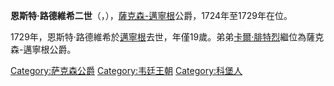 {{Multiple issues|
{{Expand language|1=en|time=2021-02-01T08:18:13+00:00}}
{{Unreferenced|time=2021-02-01T08:18:13+00:00}}
}}
{{Infobox noble
| name        = 恩斯特·路德維希二世
| image       = ErnstludwigIIsamei.JPG
| succession  = 薩克森-邁寧根公爵
| reign       = 1724年 — 1729年
| predecessor = [[恩斯特·路德維希一世|恩斯特·路德維希一世]]
| successor   = [[卡爾·腓特烈_(薩克森-邁寧根)|卡爾·腓特烈]]
| birth_date  = {{birth date|1709|8|8|df=y}}
| birth_place = [[科堡|科堡]]
| death_date  = {{death date and age|1729|2|24|1709|8|8|df=y}}
| death_place = [[邁寧根|邁寧根]]
| noble family= [[韋廷王朝|韋廷王朝]]
| father      = [[恩斯特·路德維希一世|恩斯特·路德維希一世]]
| mother      = [[多蘿西亞·瑪麗亞_(薩克森-哥達-阿爾滕堡)|多蘿西亞·瑪麗亞]]
}}
'''恩斯特·路德維希二世'''（{{lang-de|Ernst Ludwig II}}，{{bd|1709年|8月8日|1729年|2月24日}}），[[薩克森-邁寧根|薩克森-邁寧根]]公爵，1724年至1729年在位。

1729年，恩斯特·路德維希於[[邁寧根|邁寧根]]去世，年僅19歲。弟弟[[卡爾·腓特烈_(薩克森-邁寧根)|卡爾·腓特烈]]繼位為薩克森-邁寧根公爵。

{{s-start}}
{{s-hou|[[薩克森-邁寧根|薩克森-邁寧根]]王朝|1709年|8月8日|1729年|2月24日|[[韋廷王朝|韋廷王朝]]}}
{{s-reg}}
{{s-bef|before=[[恩斯特·路德維希一世|恩斯特·路德維希一世]]}}
{{s-ttl|title=[[薩克森統治者列表|薩克森-邁寧根公爵]]|years=1724年–1729年}}
{{s-aft|after=[[卡爾·腓特烈_(薩克森-邁寧根)|卡爾·腓特烈]]}}
{{s-end}}

[[Category:萨克森公爵|Category:萨克森公爵]]
[[Category:韦廷王朝|Category:韦廷王朝]]
[[Category:科堡人|Category:科堡人]]